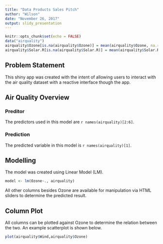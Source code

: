 ```yaml
---
title: "Data Products Sales Pitch"
author: "Wilson"
date: "November 26, 2017"
output: slidy_presentation
---
```


```r
knitr::opts_chunk$set(echo = FALSE)
data("airquality")
airquality$Ozone[is.na(airquality$Ozone)] = mean(airquality$Ozone, na.rm=TRUE)
airquality$Solar.R[is.na(airquality$Solar.R)] = mean(airquality$Solar.R, na.rm=TRUE)
```

## Problem Statement

This shiny app was created with the intent of allowing users to interact with the air quality dataset with a reactive interface though the app.

## Air Quality Overview

### Preditor

The predictors used in this model are `r names(airquality)[2:6]`.

### Prediction

The predicted variable in this model is `r names(airquality)[1]`.

## Modelling

The model was created using Linear Model (LM).

```r
model <- lm(Ozone~., airquality)
```

All other columns besides Ozone are available for manipulation via HTML sliders to determine the predicted result.

## Column Plot

All columns can be plotted against Ozone to determine the relation between the two. An example scatterplot is shown below.

```r
plot(airquality$Wind,airquality$Ozone)
```

